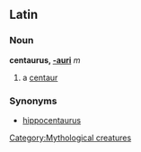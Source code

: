 ==Latin==
[[Category:Mythological creatures]]
===Noun===
'''centaurus, [[Wiktionary Appendix:Latin second declension|-auri]]''' ''m''

#a [[centaur]]
===Synonyms===
*[[hippocentaurus]]